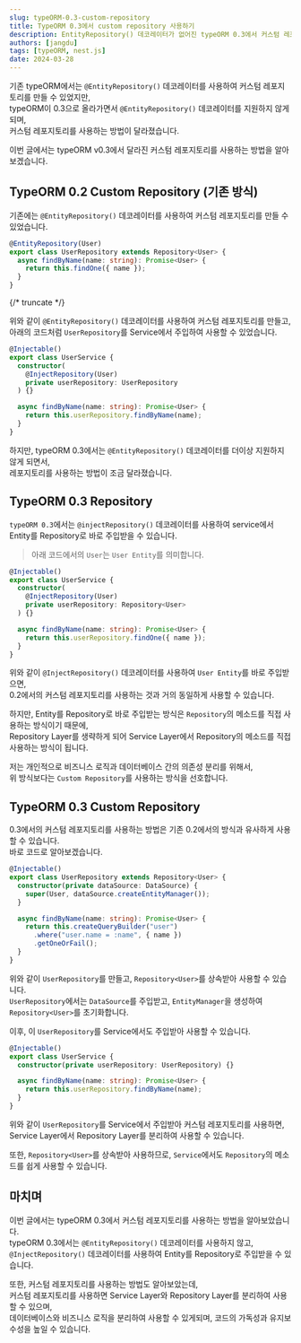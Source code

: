 ```yaml
---
slug: typeORM-0.3-custom-repository
title: TypeORM 0.3에서 custom repository 사용하기
description: EntityRepository() 데코레이터가 없어진 typeORM 0.3에서 커스텀 레포지토리를 사용하는 방법을 알아보자.
authors: [jangdu]
tags: [typeORM, nest.js]
date: 2024-03-28
---
```


기존 typeORM에서는 `@EntityRepository()` 데코레이터를 사용하여 커스텀 레포지토리를 만들 수 있었지만,<br />
typeORM이 0.3으로 올라가면서 `@EntityRepository()` 데코레이터를 지원하지 않게되며, <br />
커스텀 레포지토리를 사용하는 방법이 달라졌습니다.

이번 글에서는 typeORM v0.3에서 달라진 커스텀 레포지토리를 사용하는 방법을 알아보겠습니다.

## TypeORM 0.2 Custom Repository (기존 방식)

기존에는 `@EntityRepository()` 데코레이터를 사용하여 커스텀 레포지토리를 만들 수 있었습니다.

```typescript title="user.repository.ts"
@EntityRepository(User)
export class UserRepository extends Repository<User> {
  async findByName(name: string): Promise<User> {
    return this.findOne({ name });
  }
}
```

{/* truncate */}

위와 같이 `@EntityRepository()` 데코레이터를 사용하여 커스텀 레포지토리를 만들고, <br />
아래의 코드처럼 `UserRepository`를 Service에서 주입하여 사용할 수 있었습니다.

```typescript title="user.service.ts"
@Injectable()
export class UserService {
  constructor(
    @InjectRepository(User)
    private userRepository: UserRepository
  ) {}

  async findByName(name: string): Promise<User> {
    return this.userRepository.findByName(name);
  }
}
```

하지만, typeORM 0.3에서는 `@EntityRepository()` 데코레이터를 더이상 지원하지 않게 되면서, <br />
레포지토리를 사용하는 방법이 조금 달라졌습니다.

## TypeORM 0.3 Repository

`typeORM 0.3`에서는 `@injectRepository()` 데코레이터를 사용하여 service에서 Entity를 Repository로 바로 주입받을 수 있습니다. <br />

> 아래 코드에서의 `User`는 `User Entity`를 의미합니다.

```typescript title="user.service.ts"
@Injectable()
export class UserService {
  constructor(
    @InjectRepository(User)
    private userRepository: Repository<User>
  ) {}

  async findByName(name: string): Promise<User> {
    return this.userRepository.findOne({ name });
  }
}
```

위와 같이 `@InjectRepository()` 데코레이터를 사용하여 `User Entity`를 바로 주입받으면, <br />
0.2에서의 커스텀 레포지토리를 사용하는 것과 거의 동일하게 사용할 수 있습니다.

하지만, Entity를 Repository로 바로 주입받는 방식은 `Repository`의 메소드를 직접 사용하는 방식이기 때문에, <br />
Repository Layer를 생략하게 되어 Service Layer에서 Repository의 메소드를 직접 사용하는 방식이 됩니다.

저는 개인적으로 비즈니스 로직과 데이터베이스 간의 의존성 분리를 위해서, <br />
위 방식보다는 `Custom Repository`를 사용하는 방식을 선호합니다.

## TypeORM 0.3 Custom Repository

0.3에서의 커스텀 레포지토리를 사용하는 방법은 기존 0.2에서의 방식과 유사하게 사용할 수 있습니다. <br />
바로 코드로 알아보겠습니다.

```typescript title="user.repository.ts"
@Injectable()
export class UserRepository extends Repository<User> {
  constructor(private dataSource: DataSource) {
    super(User, dataSource.createEntityManager());
  }

  async findByName(name: string): Promise<User> {
    return this.createQueryBuilder("user")
      .where("user.name = :name", { name })
      .getOneOrFail();
  }
}
```

위와 같이 `UserRepository`를 만들고, `Repository<User>`를 상속받아 사용할 수 있습니다. <br />
`UserRepository`에서는 `DataSource`를 주입받고, `EntityManager`을 생성하여 `Repository<User>`를 초기화합니다.

이후, 이 `UserRepository`를 Service에서도 주입받아 사용할 수 있습니다.

```typescript title="user.service.ts"
@Injectable()
export class UserService {
  constructor(private userRepository: UserRepository) {}

  async findByName(name: string): Promise<User> {
    return this.userRepository.findByName(name);
  }
}
```

위와 같이 `UserRepository`를 Service에서 주입받아 커스텀 레포지토리를 사용하면,<br />
Service Layer에서 Repository Layer를 분리하여 사용할 수 있습니다.

또한, `Repository<User>`를 상속받아 사용하므로, `Service`에서도 `Repository`의 메소드를 쉽게 사용할 수 있습니다.

## 마치며

이번 글에서는 typeORM 0.3에서 커스텀 레포지토리를 사용하는 방법을 알아보았습니다. <br />
typeORM 0.3에서는 `@EntityRepository()` 데코레이터를 사용하지 않고, `@InjectRepository()` 데코레이터를 사용하여 Entity를 Repository로 주입받을 수 있습니다.

또한, 커스텀 레포지토리를 사용하는 방법도 알아보았는데, <br />
커스텀 레포지토리를 사용하면 Service Layer와 Repository Layer를 분리하여 사용할 수 있으며, <br />
데이터베이스와 비즈니스 로직을 분리하여 사용할 수 있게되며, 코드의 가독성과 유지보수성을 높일 수 있습니다.
